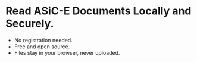 # Read ASiC-E Documents Locally and Securely.

* No registration needed.
* Free and open source.
* Files stay in your browser, never uploaded.

<CallToAction
  label="Open ASiC-E Document"
  alternative="Or just drag and drop a file anywhere on this page."
/>
